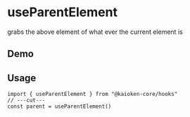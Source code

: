 
# useParentElement

grabs the above element of what ever the current element is

## Demo

<UseParentElementExample />

## Usage

```tsx twoslash
import { useParentElement } from "@kaioken-core/hooks"
// ---cut---
const parent = useParentElement()
```
